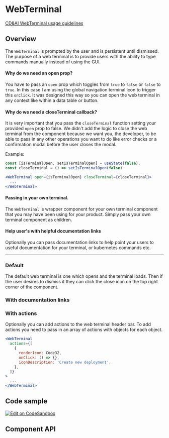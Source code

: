 
# WebTerminal

[CD&AI WebTerminal usage guidelines](https://pages.github.ibm.com/cdai-design/pal/patterns/web-terminal/)

## Overview

The `WebTerminal` is prompted by the user and is persistent until dismissed. The
purpose of a web terminal is to provide users with the ability to type commands
manually instead of using the GUI.

#### Why do we need an open prop?

You have to pass an `open` prop which toggles from `true` to `false` or `false`
to `true`. In this case I am using the global navigation terminal icon to
trigger this `onClick`. It was designed this way so you can open the web
terminal in any context like within a data table or button.

#### Why do we need a closeTerminal callback?

It is very important that you pass the `closeTerminal` function setting your
provided `open` prop to false. We didn't add the logic to close the web terminal
from the component because we want you, the developer, to be able to pass in any
other operations you want to do like error checks or a confirmation modal before
the user closes the modal.

Example:

```jsx
const [isTerminalOpen, setIsTerminalOpen] = useState(false);
const closeTerminal = () => setIsTerminalOpen(false)

<WebTerminal open={isTerminalOpen} closeTerminal={closeTerminal}>
  ...
</WebTerminal>
```

#### Passing in your own terminal.

The `WebTerminal` is wrapper component for your own terminal component that you
may have been using for your product. Simply pass your own terminal component as
children.

#### Help user's with helpful documentation links

Optionally you can pass documentation links to help point your users to useful
documentation for your terminal, or kubernetes commands etc.

<hr />

### Default

The default web terminal is one which opens and the terminal loads. Then if the
user desires to dismiss it they can click the close icon on the top right corner
of the component.

<Canvas>
  <Story id={getStoryId(WebTerminal.displayName, 'default')} />
</Canvas>

### With documentation links

<Canvas>
  <Story id={getStoryId(WebTerminal.displayName, 'with-documentation-links')} />
</Canvas>

### With actions

<Canvas>
  <Story id={getStoryId(WebTerminal.displayName, 'with-actions')} />
</Canvas>

Optionally you can add actions to the web terminal header bar. To add actions
you need to pass in an array of actions with objects for each object.

```jsx
<WebTerminal
  actions={[
    {
      renderIcon: Code32,
      onClick: () => {},
      iconDescription: 'Create new deployment',
    },
  ]}
>
  ...
</WebTerminal>
```

## Code sample

[<img alt="Edit on CodeSandbox" src="https://codesandbox.io/static/img/play-codesandbox.svg" />](https://codesandbox.io/s/web-terminal-46k59)

## Component API

<ArgsTable of={WebTerminal} />
